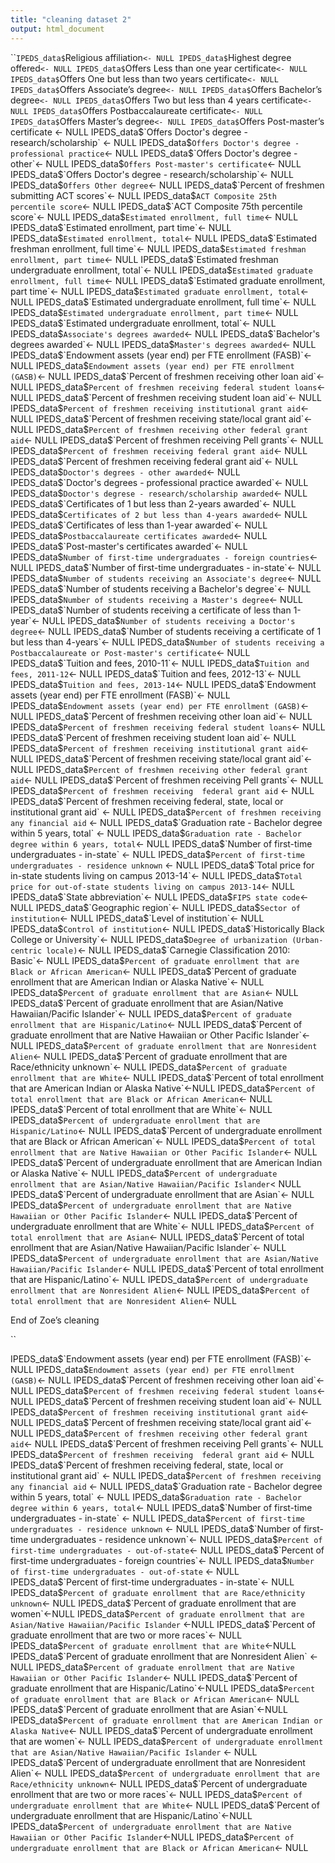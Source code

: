 ```yaml
---
title: "cleaning dataset 2"
output: html_document
---
```


``` 
IPEDS_data$`Religious affiliation`<- NULL
IPEDS_data$`Highest degree offered`<- NULL
IPEDS_data$`Offers Less than one year certificate`<- NULL
IPEDS_data$`Offers One but less than two years certificate` <- NULL
IPEDS_data$`Offers Associate's degree`<- NULL
IPEDS_data$`Offers Bachelor's degree`<- NULL
IPEDS_data$`Offers Two but less than 4 years certificate`<- NULL
IPEDS_data$`Offers Postbaccalaureate certificate`<- NULL
IPEDS_data$`Offers Master's degree`<- NULL
IPEDS_data$`Offers Post-master's certificate <- NULL
IPEDS_data$`Offers Doctor's degree - research/scholarship` <- NULL
IPEDS_data$`Offers Doctor's degree - professional practice`<- NULL
IPEDS_data$`Offers Doctor's degree - other`<- NULL
IPEDS_data$`Offers Post-master's certificate`<- NULL
IPEDS_data$`Offers Doctor's degree - research/scholarship`<- NULL
IPEDS_data$`Offers Other degree`<- NULL
IPEDS_data$`Percent of freshmen submitting ACT scores`<- NULL
IPEDS_data$`ACT Composite 25th percentile score`<- NULL
IPEDS_data$`ACT Composite 75th percentile score`<- NULL
IPEDS_data$`Estimated enrollment, full time`<- NULL
IPEDS_data$`Estimated enrollment, part time`<- NULL
IPEDS_data$`Estimated enrollment, total`<- NULL
IPEDS_data$`Estimated freshman enrollment, full time`<- NULL
IPEDS_data$`Estimated freshman enrollment, part time`<- NULL
IPEDS_data$`Estimated freshman undergraduate enrollment, total`<- NULL
IPEDS_data$`Estimated graduate enrollment, full time`<- NULL
IPEDS_data$`Estimated graduate enrollment, part time`<- NULL
IPEDS_data$`Estimated graduate enrollment, total`<- NULL
IPEDS_data$`Estimated undergraduate enrollment, full time`<- NULL 
IPEDS_data$`Estimated undergraduate enrollment, part time`<- NULL
IPEDS_data$`Estimated undergraduate enrollment, total`<- NULL
IPEDS_data$`Associate's degrees awarded`<- NULL
IPEDS_data$`Bachelor's degrees awarded`<- NULL
IPEDS_data$`Master's degrees awarded`<- NULL
IPEDS_data$`Endowment assets (year end) per FTE enrollment (FASB)`<- NULL
IPEDS_data$`Endowment assets (year end) per FTE enrollment (GASB)`<- NULL
IPEDS_data$`Percent of freshmen receiving other loan aid`<- NULL
IPEDS_data$`Percent of freshmen receiving federal student loans`<- NULL
IPEDS_data$`Percent of freshmen receiving student loan aid`<- NULL
IPEDS_data$`Percent of freshmen receiving institutional grant aid`<- NULL
IPEDS_data$`Percent of freshmen receiving state/local grant aid`<- NULL
IPEDS_data$`Percent of freshmen receiving other federal grant aid`<- NULL
IPEDS_data$`Percent of freshmen receiving Pell grants`<- NULL
IPEDS_data$`Percent of freshmen receiving federal grant aid`<- NULL
IPEDS_data$`Percent of freshmen receiving federal grant aid`<- NULL
IPEDS_data$`Doctor's degrees - other awarded`<- NULL
IPEDS_data$`Doctor's degrees - professional practice awarded`<- NULL
IPEDS_data$`Doctor's degrese - research/scholarship awarded`<- NULL
IPEDS_data$`Certificates of 1 but less than 2-years awarded`<- NULL 
IPEDS_data$`Certificates of 2 but less than 4-years awarded`<- NULL
IPEDS_data$`Certificates of less than 1-year awarded`<- NULL
IPEDS_data$`Postbaccalaureate certificates awarded`<- NULL
IPEDS_data$`Post-master's certificates awarded`<- NULL 
IPEDS_data$`Number of first-time undergraduates - foreign countries`<- NULL
IPEDS_data$`Number of first-time undergraduates - in-state`<- NULL
IPEDS_data$`Number of students receiving an Associate's degree`<- NULL
IPEDS_data$`Number of students receiving a Bachelor's degree`<- NULL
IPEDS_data$`Number of students receiving a Master's degree`<- NULL
IPEDS_data$`Number of students receiving a certificate of less than 1-year`<- NULL
IPEDS_data$`Number of students receiving a Doctor's degree`<- NULL 
IPEDS_data$`Number of students receiving a certificate of 1 but less than 4-years`<- NULL
IPEDS_data$`Number of students receiving a Postbaccalaureate or Post-master's certificate`<- NULL
IPEDS_data$`Tuition and fees, 2010-11`<- NULL 
IPEDS_data$`Tuition and fees, 2011-12`<- NULL
IPEDS_data$`Tuition and fees, 2012-13`<- NULL
IPEDS_data$`Tuition and fees, 2013-14`<- NULL
IPEDS_data$`Endowment assets (year end) per FTE enrollment (FASB)`<- NULL
IPEDS_data$`Endowment assets (year end) per FTE enrollment (GASB)`<- NULL
IPEDS_data$`Percent of freshmen receiving other loan aid`<- NULL
IPEDS_data$`Percent of freshmen receiving federal student loans`<- NULL
IPEDS_data$`Percent of freshmen receiving student loan aid`<- NULL
IPEDS_data$`Percent of freshmen receiving institutional grant aid`<- NULL
IPEDS_data$`Percent of freshmen receiving state/local grant aid`<- NULL
IPEDS_data$`Percent of freshmen receiving other federal grant aid`<- NULL
IPEDS_data$`Percent of freshmen receiving Pell grants`<- NULL
IPEDS_data$`Percent of freshmen receiving  federal grant aid` <- NULL
IPEDS_data$`Percent of freshmen receiving federal, state, local or institutional grant aid` <- NULL
IPEDS_data$`Percent of freshmen receiving any financial aid` <- NULL
IPEDS_data$`Graduation rate - Bachelor degree within 5 years, total` <- NULL
IPEDS_data$`Graduation rate - Bachelor degree within 6 years, total`<- NULL
IPEDS_data$`Number of first-time undergraduates - in-state` <- NULL
IPEDS_data$`Percent of first-time undergraduates - residence unknown` <- NULL
IPEDS_data$`Total price for in-state students living on campus 2013-14`<- NULL
IPEDS_data$`Total price for out-of-state students living on campus 2013-14`<- NULL
IPEDS_data$`State abbreviation`<- NULL
IPEDS_data$`FIPS state code`<- NULL
IPEDS_data$`Geographic region`<- NULL
IPEDS_data$`Sector of institution`<- NULL
IPEDS_data$`Level of institution`<- NULL
IPEDS_data$`Control of institution`<- NULL
IPEDS_data$`Historically Black College or University`<- NULL
IPEDS_data$`Degree of urbanization (Urban-centric locale)`<- NULL
IPEDS_data$`Carnegie Classification 2010: Basic`<- NULL
IPEDS_data$`Percent of graduate enrollment that are Black or African American`<- NULL
IPEDS_data$`Percent of graduate enrollment that are American Indian or Alaska Native`<- NULL
IPEDS_data$`Percent of graduate enrollment that are Asian`<- NULL
IPEDS_data$`Percent of graduate enrollment that are Asian/Native Hawaiian/Pacific Islander`<- NULL
IPEDS_data$`Percent of graduate enrollment that are Hispanic/Latino`<- NULL
IPEDS_data$`Percent of graduate enrollment that are Native Hawaiian or Other Pacific Islander`<- NULL
IPEDS_data$`Percent of graduate enrollment that are Nonresident Alien`<- NULL
IPEDS_data$`Percent of graduate enrollment that are Race/ethnicity unknown`<- NULL
IPEDS_data$`Percent of graduate enrollment that are White`<- NULL
IPEDS_data$`Percent of total enrollment that are American Indian or Alaska Native`<-NULL
IPEDS_data$`Percent of total enrollment that are Black or African American`<- NULL
IPEDS_data$`Percent of total enrollment that are White`<- NULL
IPEDS_data$`Percent of undergraduate enrollment that are Hispanic/Latino`<- NULL
IPEDS_data$`Percent of undergraduate enrollment that are Black or African American`<- NULL
IPEDS_data$`Percent of total enrollment that are Native Hawaiian or Other Pacific Islander`<- NULL
IPEDS_data$`Percent of undergraduate enrollment that are American Indian or Alaska Native`<- NULL
IPEDS_data$`Percent of undergraduate enrollment that are Asian/Native Hawaiian/Pacific Islander`< NULL
IPEDS_data$`Percent of undergraduate enrollment that are Asian`<- NULL
IPEDS_data$`Percent of undergraduate enrollment that are Native Hawaiian or Other Pacific Islander`<- NULL
IPEDS_data$`Percent of undergraduate enrollment that are White`<- NULL
IPEDS_data$`Percent of total enrollment that are Asian`<- NULL
IPEDS_data$`Percent of total enrollment that are Asian/Native Hawaiian/Pacific Islander`<- NULL
IPEDS_data$`Percent of undergraduate enrollment that are Asian/Native Hawaiian/Pacific Islander`<- NULL
IPEDS_data$`Percent of total enrollment that are Hispanic/Latino`<- NULL
IPEDS_data$`Percent of undergraduate enrollment that are Nonresident Alien`<- NULL
IPEDS_data$`Percent of total enrollment that are Nonresident Alien`<- NULL




















































End of Zoe's cleaning

``

 

IPEDS_data$`Endowment assets (year end) per FTE enrollment (FASB)`<- NULL
IPEDS_data$`Endowment assets (year end) per FTE enrollment (GASB)`<- NULL
IPEDS_data$`Percent of freshmen receiving other loan aid`<- NULL
IPEDS_data$`Percent of freshmen receiving federal student loans`<- NULL
IPEDS_data$`Percent of freshmen receiving student loan aid`<- NULL
IPEDS_data$`Percent of freshmen receiving institutional grant aid`<- NULL
IPEDS_data$`Percent of freshmen receiving state/local grant aid`<- NULL
IPEDS_data$`Percent of freshmen receiving other federal grant aid`<- NULL
IPEDS_data$`Percent of freshmen receiving Pell grants`<- NULL
IPEDS_data$`Percent of freshmen receiving  federal grant aid` <- NULL
IPEDS_data$`Percent of freshmen receiving federal, state, local or institutional grant aid` <- NULL
IPEDS_data$`Percent of freshmen receiving any financial aid` <- NULL
IPEDS_data$`Graduation rate - Bachelor degree within 5 years, total` <- NULL
IPEDS_data$`Graduation rate - Bachelor degree within 6 years, total`<- NULL
IPEDS_data$`Number of first-time undergraduates - in-state` <- NULL
IPEDS_data$`Percent of first-time undergraduates - residence unknown` <- NULL
IPEDS_data$`Number of first-time undergraduates - residence unknown`<- NULL
IPEDS_data$`Percent of first-time undergraduates - out-of-state`<- NULL
IPEDS_data$`Percent of first-time undergraduates - foreign countries`<- NULL
IPEDS_data$`Number of first-time undergraduates - out-of-state` <- NULL
IPEDS_data$`Percent of first-time undergraduates - in-state`<- NULL
IPEDS_data$`Percent of graduate enrollment that are Race/ethnicity unknown`<- NULL
IPEDS_data$`Percent of graduate enrollment that are women`<-NULL
IPEDS_data$`Percent of graduate enrollment that are Asian/Native Hawaiian/Pacific Islander` <-NULL
IPEDS_data$`Percent of graduate enrollment that are two or more races`<- NULL
IPEDS_data$`Percent of graduate enrollment that are White`<-NULL
IPEDS_data$`Percent of graduate enrollment that are Nonresident Alien` <- NULL
IPEDS_data$`Percent of graduate enrollment that are Native Hawaiian or Other Pacific Islander`<- NULL
IPEDS_data$`Percent of graduate enrollment that are Hispanic/Latino`<-NULL
IPEDS_data$`Percent of graduate enrollment that are Black or African American`<- NULL
IPEDS_data$`Percent of graduate enrollment that are Asian`<-NULL
IPEDS_data$`Percent of graduate enrollment that are American Indian or Alaska Native`<- NULL
IPEDS_data$`Percent of undergraduate enrollment that are women`<- NULL
IPEDS_data$`Percent of undergraduate enrollment that are Asian/Native Hawaiian/Pacific Islander` <- NULL
IPEDS_data$`Percent of undergraduate enrollment that are Nonresident Alien`<- NULL
IPEDS_data$`Percent of undergraduate enrollment that are Race/ethnicity unknown`<- NULL
IPEDS_data$`Percent of undergraduate enrollment that are two or more races`<- NULL
IPEDS_data$`Percent of undergraduate enrollment that are White`<- NULL
IPEDS_data$`Percent of undergraduate enrollment that are Hispanic/Latino`<-NULL
IPEDS_data$`Percent of undergraduate enrollment that are Native Hawaiian or Other Pacific Islander`<-NULL
IPEDS_data$`Percent of undergraduate enrollment that are Black or African American`<- NULL